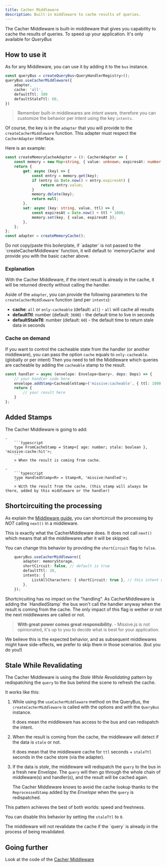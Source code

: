 ```yaml
---
title: Cacher Middleware
description: Built-in middleware to cache results of queries.
---
```



The Cacher Middleware is built-in middleware that gives you capability to cache the results of queries. To speed up your application.
It's only available for _QueryBus_

## How to use it

As for any Middleware, you can use it by adding it to the `bus` instance.

```typescript
const queryBus = createQueryBus<QueryHandlerRegistry>();
queryBus.useCacherMiddleware({
    adapter,
    cache: 'all',
    defaultTtl: 300
    defaultStaleTtl: 60,
})
```

> Remember built-in middlewares are _intent_ aware, therefore you can customize the behavior per intent using the key `intents`.

Of course, the key is in the `adapter` that you will provide to the `createCacherMiddleware` function. 
This adapter must respect the `CacherAdapter` interface.

Here is an example: 

```typescript
const createMemoryCacheAdapter = (): CacherAdapter => {
    const memory = new Map<string, { value: unknown; expiresAt: number }>();
    return {
        get: async (key) => {
            const entry = memory.get(key);
            if (entry && Date.now() < entry.expiresAt) {
                return entry.value;
            }
            memory.delete(key);
            return null;
        },
        set: async (key: string, value, ttl) => {
            const expiresAt = Date.now() + ttl * 1000;
            memory.set(key, { value, expiresAt });
        },
    };
};
const adapter = createMemoryCache();
```
<Aside title="We got you cover!" type="tip">
Do not copy/paste this boilerplate, if `adapter` is not passed to the `createCacherMiddleware` function,
it will default to `memoryCache` and provide you with the basic cacher above.
</Aside>

### Explanation

With the Cacher Middleware, if the intent result is already in the cache, it will be returned directly without
calling the handler.

Aside of the `adapter`, you can provide the following parameters to the `createCacherMiddleware` function (and per `intents`):
- **cache**: `all` or `only-cacheable` (default: `all`) - `all` will cache all results
- **defaultTtl**: number (default: `3600`) - the default time to live in seconds
- **defaultStaleTtl**: number (default: `60`) - the default time to return stale data in seconds

### Cache on demand

If you want to control the cacheable state from the handler (or another middleware), you can pass the option `cache` equals to `only-cacheable`. (globally or per intent)
Then you need to tell the Middleware which queries are cacheable by adding the `cacheable` stamp to the result. 

```typescript
const handler = async (envelope: Envelope<Query>, deps: Deps) => {
    // your handler code here
    envelope.addStamp<CacheableStamp>('missive:cacheable', { ttl: 1800, staleTtl: 60 });
    return {
        // your result here
    }
};
```

## Added Stamps 

The Cacher Middleware is going to add:

    -     
        ```typescript
        type FromCacheStamp = Stamp<{ age: number; stale: boolean }, 'missive:cache:hit'>;
        ```
        > When the result is coming from cache.

    -    
        ```typescript
        type HandledStamp<R> = Stamp<R, 'missive:handled'>;
        ```
        > With the result from the cache. (this stamp will always be there, added by this middleware or the handler)


## Shortcircuiting the processing

As explain the [Middleware guide](/missive.js/guides/middlewares#breaking-the-chain-of-middlewares), you can shortcircuit the processing by _NOT_ calling `next()` in a middleware.

This is exactly what the CacherMiddleware does. It does not call `next()` which means that all the middlewares after it will be skipped. 

You can change this behavior by providing the `shortCircuit` flag to `false`.

```typescript
    queryBus.useCacherMiddleware({
        adapter: memoryStorage,
        shortCircuit: false, // default is true
        defaultTtl: 20,
        intents: {
            ListAllCharacters: { shortCircuit: true }, // this intent will skip all the middlewares after Cacher
        },
    });
```

<Aside title="Handling won't happen twice!" type="note">
Shortcircuiting has no impact on the "handling". As CacherMiddleware is adding the `HandledStamp` the bus won't call the handler anyway when the result is coming from the cache.
The only impact of this flag is wether or not the next middlewares are called or not.
</Aside>

> **With great power comes great responsibility.** - Missive.js is not opinionated, it's up to you to decide what is best for your application.

<Aside title="Why do we default to `shortCircuit: true`" type="tip">
We believe this is the expected behavior, and as subsequent middlewares might have side-effects, we prefer to skip them in those scenarios. (but you do you!)
</Aside>


## Stale While Revalidating

The Cacher Middleware is using the _Stale While Revalidating_ pattern by redispatching the `query` to the bus behind the scene to refresh the cache.

It works like this:

<Steps>

1. While using the `useCacherMiddleware` method on the QueryBus, the `createCacherMiddleware` is called with the options and with the `QueryBus` instance.
   
   It does mean the middleware has access to the bus and can redispatch the intent.

2. When the result is coming from the cache, the middleware will detect if the data is `stale` or not.

   It does mean that the middleware cache for `ttl` seconds + `staleTtl` seconds in the cache store (via the adapter).

3. If the data is _stale_, the middleware will redispatch the `query` to the bus in a fresh new _Envelope_. The `query` will then go through the whole chain of middleware(s) and handler(s), and the result will be cached again.

   The Cacher Middleware knows to avoid the cache lookup thanks to the `ReprocessedStamp` added by the _Envelope_ when the `query` is redispatched.   
</Steps>

This pattern achieves the best of both worlds: speed and freshness.

You can disable this behavior by setting the `staleTtl` to `0`.

<Aside title="1 revalidate at a time" type="tip">
The middleware will not revalidate the cache if the `query` is already in the process of being revalidated.
</Aside>

## Going further

<div class='flex flex-row'>
    <span className='pr-2'>Look at the code of the </span>
    <a href="https://github.com/Missive-js/missive.js/tree/main/libs/missive.js/src/middlewares/cacher-middleware.ts" class="contents" target="_blank"><Icon name="github" class="mr-2"/>Cacher Middleware</a>
</div>
